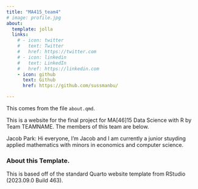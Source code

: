 ```yaml
---
title: "MA415_team4"
# image: profile.jpg
about:
  template: jolla
  links:
    # - icon: twitter
    #   text: Twitter
    #   href: https://twitter.com
    # - icon: linkedin
    #   text: LinkedIn
    #   href: https://linkedin.com
    - icon: github
      text: Github
      href: https://github.com/sussmanbu/

---
```



This comes from the file `about.qmd`.

This is a website for the final project for MA[46]15 Data Science with R by Team TEAMNAME.
The members of this team are below.

Jacob Park:
Hi everyone, I'm Jacob and I am currently a junior stuyding applied mathematics with minors in economics and computer science.

<!-- Please leave in the information below -->

### About this Template.

This is based off of the standard Quarto website template from RStudio (2023.09.0 Build 463).
